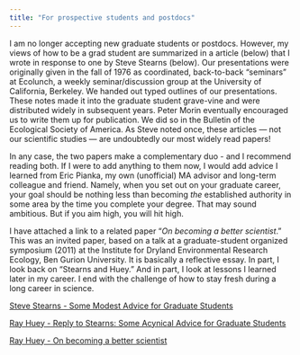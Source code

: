 ```yaml
---
title: "For prospective students and postdocs"
---
```

I am no longer accepting new graduate students or postdocs. However, my views of how to be a grad student are summarized in a article (below) that I wrote in response to one by Steve Stearns (below). Our presentations were originally given in the fall of 1976 as coordinated, back-to-back "seminars" at Ecolunch, a weekly seminar/discussion group at the University of California, Berkeley. We handed out typed outlines of our presentations. These notes made it into the graduate student grave-vine and were distributed widely in subsequent years. Peter Morin eventually encouraged us to write them up for publication. We did so in the Bulletin of the Ecological Society of America. As Steve noted once, these articles — not our scientific studies — are undoubtedly our most widely read papers!

In any case, the two papers make a complementary duo - and I recommend reading both. If I were to add anything to them now, I would add advice I learned from Eric Pianka, my own (unofficial) MA advisor and long-term colleague and friend. Namely, when you set out on your graduate career, your goal should be nothing less than becoming *the* established authority in some area by the time you complete your degree. That may sound ambitious. But if you aim high, you will hit high.

I have attached a link to a related paper "*On becoming a better scientist*." This was an invited paper, based on a talk at a graduate-student organized symposium (2011) at the Institute for Dryland Environmental Research Ecology, Ben Gurion University. It is basically a reflective essay. In part, I look back on "Stearns and Huey." And in part, I look at lessons I learned later in my career. I end with the challenge of how to stay fresh during a long career in science.

[Steve Stearns - Some Modest Advice for Graduate Students](https://faculty.washington.edu/hueyrb/pdfs/advice.pdf)

[Ray Huey - Reply to Stearns: Some Acynical Advice for Graduate Students](https://faculty.washington.edu/hueyrb/pdfs/reply.pdf)

[Ray Huey - On becoming a better scientist](https://faculty.washington.edu/hueyrb/PDFAug2013/OnBetterScience2011.pdf)
